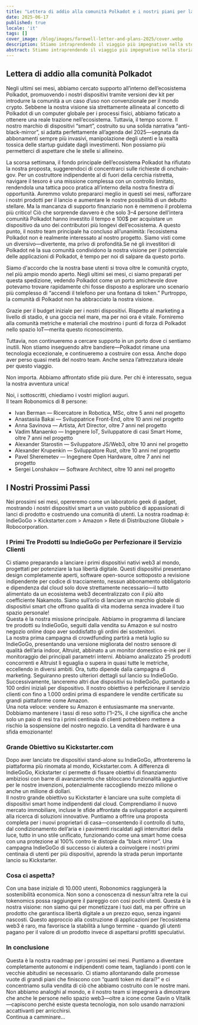 ```yaml
---
title: "Lettera di addio alla comunità Polkadot e i nostri piani per lanciare i primi dispositivi smart nativi Web3 al mondo—Non per i token, ma per la vostra libertà!"
date: 2025-06-17
published: true
locale: 'it'
tags: []
cover_image: /blog/images/farewell-letter-and-plans-2025/cover.webp
description: Stiamo intraprendendo il viaggio più impegnativo nella storia del team principale di Robonomics—navigare la superficie dello "specchio nero" per proteggere l’umanità dall’intrusione delle nuvole aziendali nelle nostre case.
abstract: Stiamo intraprendendo il viaggio più impegnativo nella storia del team principale di Robonomics—navigare la superficie dello "specchio nero" per proteggere l’umanità dall’intrusione delle nuvole aziendali nelle nostre case.
---
```


## Lettera di addio alla comunità Polkadot   
Negli ultimi sei mesi, abbiamo cercato supporto all’interno dell’ecosistema Polkadot, promuovendo i nostri dispositivi tramite versioni dev kit per introdurre la comunità a un caso d’uso non convenzionale per il mondo crypto. Sebbene la nostra visione sia strettamente allineata al concetto di Polkadot di un computer globale per i processi fisici, abbiamo faticato a ottenere una reale trazione nell’ecosistema. Tuttavia, il tempo scorre. Il nostro marchio di dispositivi “smart”, costruito su una solida narrativa “anti-black-mirror”, si adatta perfettamente all’agenda del 2025—segnata da abbonamenti sempre più invasivi, manipolazione degli utenti e la realtà tossica delle startup guidate dagli investimenti. Non possiamo più permetterci di aspettare che le stelle si allineino.   

La scorsa settimana, il fondo principale dell’ecosistema Polkadot ha rifiutato la nostra proposta, suggerendoci di concentrarci sulle richieste di onchain-gov. Per un costruttore indipendente al di fuori della cerchia ristretta, navigare il tesoro è una missione complessa con un controllo limitato, rendendola una tattica poco pratica all’interno della nostra finestra di opportunità. Avremmo voluto prepararci meglio in questi sei mesi, rafforzare i nostri prodotti per il lancio e aumentare le nostre possibilità di un debutto stellare. Ma la mancanza di supporto finanziario non è nemmeno il problema più critico! Ciò che sorprende davvero è che solo 3–4 persone dell’intera comunità Polkadot hanno investito il tempo e 100$ per acquistare un dispositivo da uno dei contributori più longevi dell’ecosistema. A questo punto, il nostro team principale ha concluso all’unanimità: l’ecosistema Polkadot non è realmente interessato al nostro progetto. Siamo visti come un diversivo—divertente, ma privo di profondità.Se né gli investitori di Polkadot né la sua comunità condividono la nostra visione per il potenziale delle applicazioni di Polkadot, è tempo per noi di salpare da questo porto.  

Siamo d'accordo che la nostra base utenti si trova oltre le comunità crypto, nel più ampio mondo aperto. Negli ultimi sei mesi, ci siamo preparati per questa spedizione, vedendo Polkadot come un porto amichevole dove potevamo trovare rapidamente chi fosse disposto a esplorare uno scenario più complesso di “accendi il telefono per una fontana di token.” Purtroppo, la comunità di Polkadot non ha abbracciato la nostra visione.  

Grazie per il budget iniziale per i nostri dispositivi. Rispetto al marketing a livello di stadio, è una goccia nel mare, ma per noi ora è vitale. Forniremo alla comunità metriche e materiali che mostrino i punti di forza di Polkadot nello spazio IoT—merita questo riconoscimento.  

Tuttavia, non continueremo a cercare supporto in un porto dove ci sentiamo inutili. Non stiamo inseguendo altre bandiere—Polkadot rimane una tecnologia eccezionale, e continueremo a costruire con essa. Anche dopo aver perso quasi metà del nostro team. Anche senza l’attrezzatura ideale per questo viaggio.  

Non importa. Abbiamo affrontato sfide più dure. Per chi è interessato, segua la nostra avventura unica!  

Noi, i sottoscritti, chiediamo i vostri migliori auguri.  
Il team Robonomics di 8 persone:  
- Ivan Berman — Ricercatore in Robotica, MSc, oltre 5 anni nel progetto  
- Anastasiia Bakai — Sviluppatrice Front-End, oltre 10 anni nel progetto  
- Anna Savinova — Artista, Art Director, oltre 7 anni nel progetto  
- Vadim Manaenko — Ingegnere IoT, Sviluppatore di casi Smart Home, oltre 7 anni nel progetto  
- Alexander Starostin — Sviluppatore JS/Web3, oltre 10 anni nel progetto  
- Alexander Krupenkin — Sviluppatore Rust, oltre 10 anni nel progetto  
- Pavel Sheremetev — Ingegnere Open Hardware, oltre 7 anni nel progetto  
- Sergei Lonshakov — Software Architect, oltre 10 anni nel progetto  
   
## I Nostri Prossimi Passi  
Nei prossimi sei mesi, opereremo come un laboratorio geek di gadget, mostrando i nostri dispositivi smart a un vasto pubblico di appassionati di lanci di prodotto e costruendo una comunità di utenti. La nostra roadmap è: IndieGoGo > Kickstarter.com > Amazon > Rete di Distribuzione Globale > Robocorporation.  

### I Primi Tre Prodotti su IndieGoGo per Perfezionare il Servizio Clienti  
Ci stiamo preparando a lanciare i primi dispositivi nativi web3 al mondo, progettati per potenziare la tua libertà digitale. Questi dispositivi presentano design completamente aperti, software open-source sottoposto a revisione indipendente per codice di tracciamento, nessun abbonamento obbligatorio e dipendenza dal cloud solo dove strettamente necessario—il tutto alimentato da un ecosistema web3 decentralizzato con il più alto coefficiente Nakamoto. Siamo sull’orlo di lanciare un marchio globale di dispositivi smart che offrono qualità di vita moderna senza invadere il tuo spazio personale!  
Questa è la nostra missione principale. Abbiamo in programma di lanciare tre prodotti su IndieGoGo, seguiti dalla vendita su Amazon e sul nostro negozio online dopo aver soddisfatto gli ordini dei sostenitori.  
La nostra prima campagna di crowdfunding partirà a metà luglio su IndieGoGo, presentando una versione migliorata del nostro sensore di qualità dell’aria indoor, Altruist, abbinato a un monitor domestico e-ink per il monitoraggio dei principali parametri interni. Abbiamo analizzato 25 prodotti concorrenti e Altruist li eguaglia o supera in quasi tutte le metriche, eccellendo in diversi ambiti. Ora, tutto dipende dalla campagna di marketing. Seguiranno presto ulteriori dettagli sul lancio su IndieGoGo.  
Successivamente, lanceremo altri due dispositivi su IndieGoGo, puntando a 100 ordini iniziali per dispositivo. Il nostro obiettivo è perfezionare il servizio clienti con fino a 1.000 ordini prima di espandere le vendite certificate su grandi piattaforme come Amazon.  
Una nota veloce: vendere su Amazon è entusiasmante ma snervante. Dobbiamo mantenere i tassi di reso sotto l’1–2%, il che significa che anche solo un paio di resi tra i primi centinaia di clienti potrebbero mettere a rischio la sospensione del nostro negozio. La vendita di hardware è una sfida emozionante!  

### Grande Obiettivo su Kickstarter.com  
Dopo aver lanciato tre dispositivi stand-alone su IndieGoGo, affronteremo la piattaforma più rinomata al mondo, Kickstarter.com. A differenza di IndieGoGo, Kickstarter ci permette di fissare obiettivi di finanziamento ambiziosi con barre di avanzamento che sbloccano funzionalità aggiuntive per le nostre invenzioni, potenzialmente raccogliendo mezzo milione o anche un milione di dollari.  
Il nostro grande obiettivo su Kickstarter è lanciare una suite completa di dispositivi smart home indipendenti dal cloud. Comprendiamo il nuovo mercato immobiliare, incluse le sfide affrontate da sviluppatori e acquirenti alla ricerca di soluzioni innovative. Puntiamo a offrire una proposta completa per i nuovi proprietari di casa—consentendo il controllo di tutto, dal condizionamento dell’aria e i pavimenti riscaldati agli interruttori della luce, tutto in uno stile unificato, funzionando come una smart home coesa con una protezione al 100% contro le distopie da “black mirror”. Una campagna IndieGoGo di successo ci aiuterà a coinvolgere i nostri primi centinaia di utenti per più dispositivi, aprendo la strada perun importante lancio su Kickstarter.  

### Cosa ci aspetta?   
Con una base iniziale di 10.000 utenti, Robonomics raggiungerà la sostenibilità economica. Non sono a conoscenza di nessun'altra rete la cui tokenomics possa raggiungere il pareggio con così pochi utenti. Questa è la nostra visione: non siamo qui per monetizzare i tuoi dati, ma per offrire un prodotto che garantisca libertà digitale a un prezzo equo, senza inganni nascosti. Questo approccio alla costruzione di applicazioni per l’ecosistema web3 è raro, ma favorisce la stabilità a lungo termine - quando gli utenti pagano per il valore di un prodotto invece di aspettarsi profitti speculativi.   
 
### In conclusione   
Questa è la nostra roadmap per i prossimi sei mesi. Puntiamo a diventare completamente autonomi e indipendenti come team, tagliando i ponti con le vecchie abitudini se necessario. Ci stiamo allontanando dalle promesse vuote di grandi piani che finiscono con “quanti token mi darai?” e ci concentriamo sulla vendita di ciò che abbiamo costruito con le nostre mani. Non abbiamo analoghi al mondo, e il nostro team si impegnerà a dimostrare che anche le persone nello spazio web3—oltre a icone come Gavin o Vitalik—capiscono perché esiste questa tecnologia, non solo usando narrazioni accattivanti per arricchirsi.   
Continua a camminare…   
